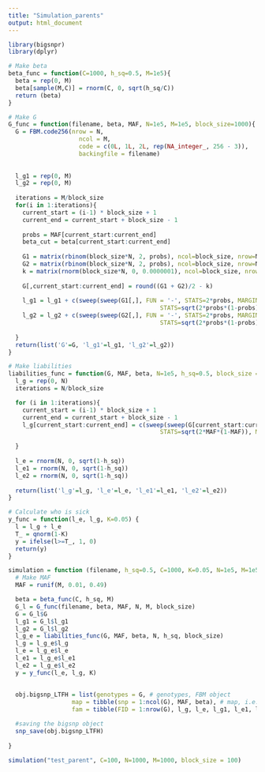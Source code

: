 ```yaml
---
title: "Simulation_parents"
output: html_document
---
```


```r
library(bigsnpr)
library(dplyr)
```


```r
# Make beta
beta_func = function(C=1000, h_sq=0.5, M=1e5){
  beta = rep(0, M)
  beta[sample(M,C)] = rnorm(C, 0, sqrt(h_sq/C))
  return (beta)
}

```


```r
# Make G
G_func = function(filename, beta, MAF, N=1e5, M=1e5, block_size=1000){
  G = FBM.code256(nrow = N,
                    ncol = M,
                    code = c(0L, 1L, 2L, rep(NA_integer_, 256 - 3)),
                    backingfile = filename)
  
  
  l_g1 = rep(0, M)
  l_g2 = rep(0, M)
  
  iterations = M/block_size
  for(i in 1:iterations){
    current_start = (i-1) * block_size + 1
    current_end = current_start + block_size - 1
  
    probs = MAF[current_start:current_end]
    beta_cut = beta[current_start:current_end]
  
    G1 = matrix(rbinom(block_size*N, 2, probs), ncol=block_size, nrow=N, byrow = T)
    G2 = matrix(rbinom(block_size*N, 2, probs), ncol=block_size, nrow=N, byrow = T)
    k = matrix(rnorm(block_size*N, 0, 0.0000001), ncol=block_size, nrow=N, byrow = T)
  
    G[,current_start:current_end] = round((G1 + G2)/2 - k)
  
    l_g1 = l_g1 + c(sweep(sweep(G1[,], FUN = '-', STATS=2*probs, MARGIN = 2), FUN='/',
                                           STATS=sqrt(2*probs*(1-probs)), MARGIN = 2)  %*% beta_cut)
    l_g2 = l_g2 + c(sweep(sweep(G2[,], FUN = '-', STATS=2*probs, MARGIN = 2), FUN='/',
                                           STATS=sqrt(2*probs*(1-probs)), MARGIN = 2)  %*% beta_cut)
  
  }
  return(list('G'=G, 'l_g1'=l_g1, 'l_g2'=l_g2))
} 
```

```r
# Make liabilities
liabilities_func = function(G, MAF, beta, N=1e5, h_sq=0.5, block_size = 1000){
  l_g = rep(0, N)
  iterations = N/block_size

  for (i in 1:iterations){
    current_start = (i-1) * block_size + 1
    current_end = current_start + block_size - 1
    l_g[current_start:current_end] = c(sweep(sweep(G[current_start:current_end,], FUN = '-', STATS=2*MAF, MARGIN = 2), FUN='/',
                                           STATS=sqrt(2*MAF*(1-MAF)), MARGIN = 2)  %*% beta)

  }
  
  l_e = rnorm(N, 0, sqrt(1-h_sq))
  l_e1 = rnorm(N, 0, sqrt(1-h_sq))
  l_e2 = rnorm(N, 0, sqrt(1-h_sq))
  
  return(list('l_g'=l_g, 'l_e'=l_e, 'l_e1'=l_e1, 'l_e2'=l_e2))
}
```

```r
# Calculate who is sick
y_func = function(l_e, l_g, K=0.05) {
  l = l_g + l_e
  T_ = qnorm(1-K)
  y = ifelse(l>=T_, 1, 0)
  return(y)
}
```

```r
simulation = function (filename, h_sq=0.5, C=1000, K=0.05, N=1e5, M=1e5, block_size=1000) {
  # Make MAF
  MAF = runif(M, 0.01, 0.49)

  beta = beta_func(C, h_sq, M)
  G_l = G_func(filename, beta, MAF, N, M, block_size)
  G = G_l$G
  l_g1 = G_l$l_g1
  l_g2 = G_l$l_g2
  l_g_e = liabilities_func(G, MAF, beta, N, h_sq, block_size)
  l_g = l_g_e$l_g
  l_e = l_g_e$l_e
  l_e1 = l_g_e$l_e1
  l_e2 = l_g_e$l_e2
  y = y_func(l_e, l_g, K)
  
  
  obj.bigsnp_LTFH = list(genotypes = G, # genotypes, FBM object
                  map = tibble(snp = 1:ncol(G), MAF, beta), # map, i.e. SNP info
                  fam = tibble(FID = 1:nrow(G), l_g, l_e, l_g1, l_e1, l_g2, l_e2)) # fam, i.e. info on individuals

  #saving the bigsnp object
  snp_save(obj.bigsnp_LTFH)
  
}

```

```r
simulation("test_parent", C=100, N=1000, M=1000, block_size = 100)
```


